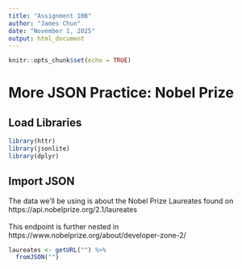 ```yaml
---
title: "Assignment 10B"
author: "James Chun"
date: "November 1, 2025"
output: html_document
---
```


```r
knitr::opts_chunk$set(echo = TRUE)
```

# More JSON Practice: Nobel Prize

## Load Libraries
```r
library(httr)
library(jsonlite)
library(dplyr)
```

## Import JSON
The data we'll be using is about the Nobel Prize Laureates found on 
<br>
https://api.nobelprize.org/2.1/laureates
<br>
<br>
This endpoint is further nested in https://www.nobelprize.org/about/developer-zone-2/

```r
laureates <- getURL("") %>%
  fromJSON("")
```

